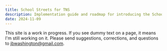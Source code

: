 ```yaml
---
title: School Streets for TNS
description: Implementation guide and roadmap for introducing the School Streets program at TNS
date: 2024-11-09
---
```


<Callout>

This site is a work in progress. If you see dummy text on a page, it means I'm still working on it.
Please send suggestions, corrections, and questions to jbwashington@gmail.com.

</Callout>
